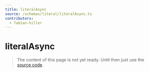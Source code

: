 ```yaml
---
title: literalAsync
source: /schemas/literal/literalAsync.ts
contributors:
  - fabian-hiller
---
```


# literalAsync

> The content of this page is not yet ready. Until then just use the [source code](https://github.com/fabian-hiller/valibot/blob/main/library/src/schemas/literal/literalAsync.ts).
